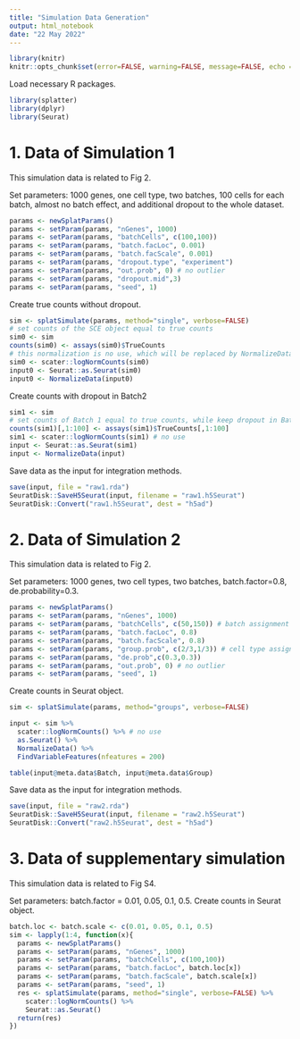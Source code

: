```yaml
---
title: "Simulation Data Generation"
output: html_notebook
date: "22 May 2022"
---
```


```r
library(knitr)
knitr::opts_chunk$set(error=FALSE, warning=FALSE, message=FALSE, echo = TRUE)
```

Load necessary R packages.

<!-- rmarkdown::render("~/Downloads/simulation_data.Rmd", rmarkdown::md_document(variant = "markdown_github")) -->

```r
library(splatter)
library(dplyr)
library(Seurat)
```


# 1. Data of Simulation 1
This simulation data is related to Fig 2. 

Set parameters: 1000 genes, one cell type, two batches, 100 cells for each batch, almost no batch effect, 
and additional dropout to the whole dataset.

```r
params <- newSplatParams()
params <- setParam(params, "nGenes", 1000)
params <- setParam(params, "batchCells", c(100,100))
params <- setParam(params, "batch.facLoc", 0.001)
params <- setParam(params, "batch.facScale", 0.001)
params <- setParam(params, "dropout.type", "experiment") 
params <- setParam(params, "out.prob", 0) # no outlier
params <- setParam(params, "dropout.mid",3) 
params <- setParam(params, "seed", 1) 
```

Create true counts without dropout.
```r
sim <- splatSimulate(params, method="single", verbose=FALSE)
# set counts of the SCE object equal to true counts
sim0 <- sim
counts(sim0) <- assays(sim0)$TrueCounts
# this normalization is no use, which will be replaced by NormalizeData() in Seurat object
sim0 <- scater::logNormCounts(sim0) 
input0 <- Seurat::as.Seurat(sim0)
input0 <- NormalizeData(input0)
```

Create counts with dropout in Batch2
```r
sim1 <- sim
# set counts of Batch 1 equal to true counts, while keep dropout in Batch2
counts(sim1)[,1:100] <- assays(sim1)$TrueCounts[,1:100]
sim1 <- scater::logNormCounts(sim1) # no use
input <- Seurat::as.Seurat(sim1)
input <- NormalizeData(input)
```

Save data as the input for integration methods.
```r
save(input, file = "raw1.rda")
SeuratDisk::SaveH5Seurat(input, filename = "raw1.h5Seurat")
SeuratDisk::Convert("raw1.h5Seurat", dest = "h5ad")
```

# 2. Data of Simulation 2

This simulation data is related to Fig 2. 

Set parameters: 1000 genes, two cell types, two batches, batch.factor=0.8, de.probability=0.3.
```r
params <- newSplatParams()
params <- setParam(params, "nGenes", 1000)
params <- setParam(params, "batchCells", c(50,150)) # batch assignment
params <- setParam(params, "batch.facLoc", 0.8)
params <- setParam(params, "batch.facScale", 0.8)
params <- setParam(params, "group.prob", c(2/3,1/3)) # cell type assignment
params <- setParam(params, "de.prob",c(0.3,0.3))
params <- setParam(params, "out.prob", 0) # no outlier
params <- setParam(params, "seed", 1) 
```

Create counts in Seurat object.
```r
sim <- splatSimulate(params, method="groups", verbose=FALSE)

input <- sim %>%
  scater::logNormCounts() %>% # no use
  as.Seurat() %>%
  NormalizeData() %>%
  FindVariableFeatures(nfeatures = 200)

table(input@meta.data$Batch, input@meta.data$Group)
```

Save data as the input for integration methods.

```r
save(input, file = "raw2.rda")
SeuratDisk::SaveH5Seurat(input, filename = "raw2.h5Seurat")
SeuratDisk::Convert("raw2.h5Seurat", dest = "h5ad")
```

# 3. Data of supplementary simulation
This simulation data is related to Fig S4. 

Set parameters: batch.factor = 0.01, 0.05, 0.1, 0.5. Create counts in Seurat object.
```r
batch.loc <- batch.scale <- c(0.01, 0.05, 0.1, 0.5)
sim <- lapply(1:4, function(x){
  params <- newSplatParams()
  params <- setParam(params, "nGenes", 1000)
  params <- setParam(params, "batchCells", c(100,100))
  params <- setParam(params, "batch.facLoc", batch.loc[x])
  params <- setParam(params, "batch.facScale", batch.scale[x])
  params <- setParam(params, "seed", 1) 
  res <- splatSimulate(params, method="single", verbose=FALSE) %>%
    scater::logNormCounts() %>% 
    Seurat::as.Seurat() 
  return(res)
})
```
